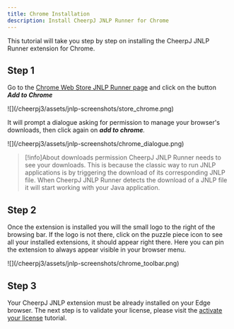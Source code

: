 ```yaml
---
title: Chrome Installation
description: Install CheerpJ JNLP Runner for Chrome
---
```



This tutorial will take you step by step on installing the CheerpJ JNLP Runner extension for Chrome.

<LinkButton
	href="https://chromewebstore.google.com/detail/cheerpj-jnlp-runner/achnhggjjhnadfapkmgallnbmemdojdi"
	label="Add to Chrome"
	type="primary"
	iconRight="ri:chrome-fill"
/>

## Step 1

Go to the [Chrome Web Store JNLP Runner page](https://chromewebstore.google.com/detail/cheerpj-jnlp-runner/achnhggjjhnadfapkmgallnbmemdojdi) and click on the button _**Add to Chrome**_

<div class="mx-24">![](/cheerpj3/assets/jnlp-screenshots/store_chrome.png)</div>

It will prompt a dialogue asking for permission to manage your browser's downloads, then click again on _**add to chrome**._

<div class="mx-24">
	![](/cheerpj3/assets/jnlp-screenshots/chrome_dialogue.png)
</div>

> [!info]About downloads permission
> CheerpJ JNLP Runner needs to see your downloads. This is because the classic way to run JNLP applications is by triggering the download of its corresponding JNLP file. When CheerpJ JNLP Runner detects the download of a JNLP file it will start working with your Java application.

## Step 2

Once the extension is installed you will the small logo to the right of the browsing bar. If the logo is not there, click on the puzzle piece icon to see all your installed extensions, it should appear right there. Here you can pin the extension to always appear visible in your browser menu.

<div class="mx-24">
	![](/cheerpj3/assets/jnlp-screenshots/chrome_toolbar.png)
</div>

## Step 3

Your CheerpJ JNLP extension must be already installed on your Edge browser. The next step is to validate your license, please visit the [activate your license](http://localhost:4321/cheerpj-jnlprunner/getting-started/licensing) tutorial.
